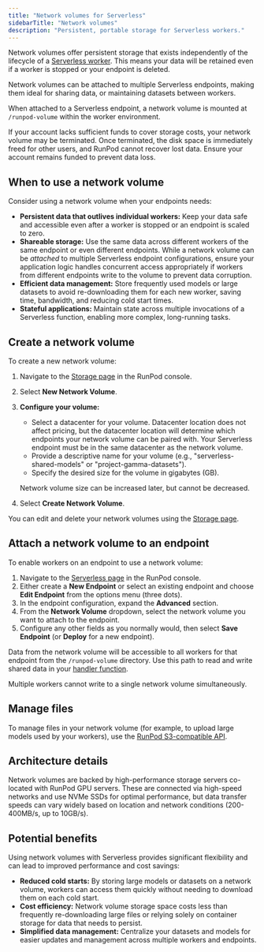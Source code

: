 ```yaml
---
title: "Network volumes for Serverless"
sidebarTitle: "Network volumes"
description: "Persistent, portable storage for Serverless workers."
---
```


Network volumes offer persistent storage that exists independently of the lifecycle of a [Serverless worker](/serverless/workers/overview). This means your data will be retained even if a worker is stopped or your endpoint is deleted.

Network volumes can be attached to multiple Serverless endpoints, making them ideal for sharing data, or maintaining datasets between workers.

When attached to a Serverless endpoint, a network volume is mounted at `/runpod-volume` within the worker environment.

<Warning>

If your account lacks sufficient funds to cover storage costs, your network volume may be terminated. Once terminated, the disk space is immediately freed for other users, and RunPod cannot recover lost data. Ensure your account remains funded to prevent data loss.

</Warning>

## When to use a network volume

Consider using a network volume when your endpoints needs:

*   **Persistent data that outlives individual workers:** Keep your data safe and accessible even after a worker is stopped or an endpoint is scaled to zero.
*   **Shareable storage:** Use the same data across different workers of the same endpoint or even different endpoints. While a network volume can be *attached* to multiple Serverless endpoint configurations, ensure your application logic handles concurrent access appropriately if workers from different endpoints write to the volume to prevent data corruption.
*   **Efficient data management:** Store frequently used models or large datasets to avoid re-downloading them for each new worker, saving time, bandwidth, and reducing cold start times.
*   **Stateful applications:** Maintain state across multiple invocations of a Serverless function, enabling more complex, long-running tasks.

## Create a network volume

To create a new network volume:

1.  Navigate to the [Storage page](https://www.runpod.io/console/user/storage) in the RunPod console.
2.  Select **New Network Volume**.
3.  **Configure your volume:**
    *   Select a datacenter for your volume. Datacenter location does not affect pricing, but the datacenter location will determine which endpoints your network volume can be paired with. Your Serverless endpoint must be in the same datacenter as the network volume.
    *   Provide a descriptive name for your volume (e.g., "serverless-shared-models" or "project-gamma-datasets").
    *   Specify the desired size for the volume in gigabytes (GB).

    <Warning>

    Network volume size can be increased later, but cannot be decreased.

    </Warning>

4.  Select **Create Network Volume**.

You can edit and delete your network volumes using the [Storage page](https://www.runpod.io/console/user/storage).

## Attach a network volume to an endpoint

To enable workers on an endpoint to use a network volume:

1.  Navigate to the [Serverless page](https://www.runpod.io/console/serverless/user/endpoints) in the RunPod console.
2.  Either create a **New Endpoint** or select an existing endpoint and choose **Edit Endpoint** from the options menu (three dots).
3.  In the endpoint configuration, expand the **Advanced** section.
4.  From the **Network Volume** dropdown, select the network volume you want to attach to the endpoint.
5.  Configure any other fields as you normally would, then select **Save Endpoint** (or **Deploy** for a new endpoint).

Data from the network volume will be accessible to all workers for that endpoint from the `/runpod-volume` directory. Use this path to read and write shared data in your [handler function](/serverless/endpoints/handler-functions).

<Warning>

Multiple workers cannot write to a single network volume simultaneously.

</Warning>

## Manage files

To manage files in your network volume (for example, to upload large models used by your workers), use the [RunPod S3-compatible API](/serverless/storage/s3-api).

## Architecture details

Network volumes are backed by high-performance storage servers co-located with RunPod GPU servers. These are connected via high-speed networks and use NVMe SSDs for optimal performance, but data transfer speeds can vary widely based on location and network conditions (200-400MB/s, up to 10GB/s).

## Potential benefits

Using network volumes with Serverless provides significant flexibility and can lead to improved performance and cost savings:

*   **Reduced cold starts:** By storing large models or datasets on a network volume, workers can access them quickly without needing to download them on each cold start.
*   **Cost efficiency:** Network volume storage space costs less than frequently re-downloading large files or relying solely on container storage for data that needs to persist.
*   **Simplified data management:** Centralize your datasets and models for easier updates and management across multiple workers and endpoints.
